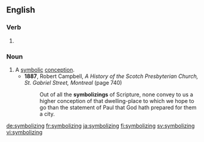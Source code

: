 
==English==

===Verb===
{{head|en|present participle}}

# {{present participle of|symbolize|lang=en}}

===Noun===
{{en-noun}}

# A [[symbolic]] [[conception]].
#* '''1887''', Robert Campbell, ''A History of the Scotch Presbyterian Church, St. Gabriel Street, Montreal'' (page 740)
#*: Out of all the '''symbolizings''' of Scripture, none convey to us a higher conception of that dwelling-place to which we hope to go than the statement of Paul that God hath prepared for them a city.

[[de:symbolizing]]
[[fr:symbolizing]]
[[ja:symbolizing]]
[[fi:symbolizing]]
[[sv:symbolizing]]
[[vi:symbolizing]]